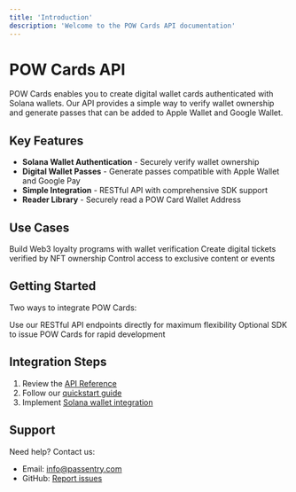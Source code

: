 ```yaml
---
title: 'Introduction'
description: 'Welcome to the POW Cards API documentation'
---
```


# POW Cards API

POW Cards enables you to create digital wallet cards authenticated with Solana wallets. Our API provides a simple way to verify wallet ownership and generate passes that can be added to Apple Wallet and Google Wallet.

## Key Features

- **Solana Wallet Authentication** - Securely verify wallet ownership
- **Digital Wallet Passes** - Generate passes compatible with Apple Wallet and Google Pay
- **Simple Integration** - RESTful API with comprehensive SDK support
- **Reader Library** - Securely read a POW Card Wallet Address

## Use Cases

<CardGroup cols={2}>
   <Card title="Loyalty Programs" icon="star">
    Build Web3 loyalty programs with wallet verification
  </Card>
 <Card title="Event Tickets" icon="ticket">
    Create digital tickets verified by NFT ownership
  </Card>
  <Card title="Access Passes" icon="key">
    Control access to exclusive content or events
  </Card>
</CardGroup>

## Getting Started

Two ways to integrate POW Cards:

<CardGroup cols={2}>
  <Card title="Direct API Integration" icon="globe" href="/api-reference/overview">
    Use our RESTful API endpoints directly for maximum flexibility
  </Card>
  <Card title="Pass Issuance SDK" icon="code" href="/sdk/javascript">
    Optional SDK to issue POW Cards for rapid development
  </Card>
</CardGroup>

## Integration Steps

1. Review the [API Reference](/api-reference/overview)
2. Follow our [quickstart guide](/quickstart)
3. Implement [Solana wallet integration](/guides/solana-wallet-integration)

## Support

Need help? Contact us:

- Email: [info@passentry.com](mailto:info@passentry.com)
- GitHub: [Report issues](https://github.com/PassEntry/pow-cards-api/issues)
